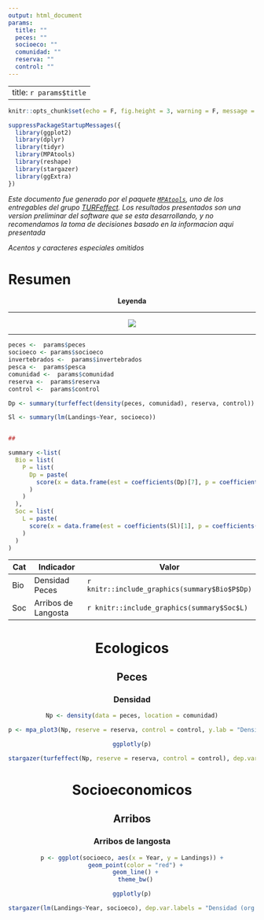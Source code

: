 ```yaml
---
output: html_document
params:
  title: ""
  peces: ""
  socioeco: ""
  comunidad: ""
  reserva: ""
  control: ""
---
```


---
title: `r params$title`
---

```r
knitr::opts_chunk$set(echo = F, fig.height = 3, warning = F, message = F, results = 'asis')
```

```r

suppressPackageStartupMessages({
  library(ggplot2)
  library(dplyr)
  library(tidyr)
  library(MPAtools)
  library(reshape)
  library(stargazer)
  library(ggExtra)
})

```

<style type="text/css">
.table {

width: 80%;

}
</style>

*Este documento fue generado por el paquete [`MPAtools`](https://github.com/turfeffect/MPAtools), uno de los entregables del grupo [TURFeffect](www.turfeffect.org). Los resultados presentados son una version preliminar del software que se esta desarrollando, y no recomendamos la toma de decisiones basado en la informacion aqui presentada*

*Acentos y caracteres especiales omitidos*

# Resumen

<center>

**Leyenda**

----

![](legend.png)

----

</center>

```r

peces <-  params$peces
socioeco <- params$socioeco
invertebrados <-  params$invertebrados
pesca <-  params$pesca
comunidad <-  params$comunidad
reserva <-  params$reserva
control <-  params$control

Dp <- summary(turfeffect(density(peces, comunidad), reserva, control))

Sl <- summary(lm(Landings~Year, socioeco))


##

summary <-list(
  Bio = list(
    P = list(
      Dp = paste(
        score(x = data.frame(est = coefficients(Dp)[7], p = coefficients(Dp)[28])), ".jpg", sep = ""
      )
    )
  ),
  Soc = list(
    L = paste(
      score(x = data.frame(est = coefficients(Sl)[1], p = coefficients(Sl)[7])), ".jpg", sep = ""
    )
  )
)


```


Cat    | Indicador               | Valor                                        
-------|-------------------------|----------------------------------------------
Bio    | Densidad Peces          | `r knitr::include_graphics(summary$Bio$P$Dp)`
Soc    | Arribos de Langosta     | `r knitr::include_graphics(summary$Soc$L)`


<center>

# Ecologicos

## Peces

### Densidad

```r

Np <- density(data = peces, location = comunidad)

p <- mpa_plot3(Np, reserve = reserva, control = control, y.lab = "Densidad (org / m^2)")

ggplotly(p)

```

```r

stargazer(turfeffect(Np, reserve = reserva, control = control), dep.var.labels = "Densidad (org / transecto)", type = "html", dep.var.caption = "", report = "vc*", single.row = T, omit.stat = c("adj.rsq", "n"), digits = 2, df = F, notes = "+p < 0.1, ++p<0.05, +++p<0.001", notes.append = FALSE, star.char = "+")

```

# Socioeconomicos

## Arribos

### Arribos de langosta

```r

p <- ggplot(socioeco, aes(x = Year, y = Landings)) +
  geom_point(color = "red") +
  geom_line() +
  theme_bw()

ggplotly(p)

```

```r

stargazer(lm(Landings~Year, socioeco), dep.var.labels = "Densidad (org / transecto)", type = "html", dep.var.caption = "", report = "vc*", single.row = T, omit.stat = c("adj.rsq", "n"), digits = 2, df = F, notes = "+p < 0.1, ++p<0.05, +++p<0.001", notes.append = FALSE, star.char = "+")

```

